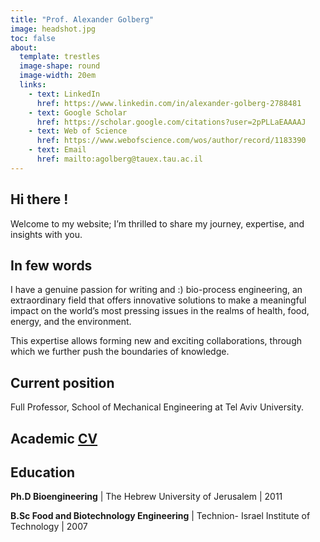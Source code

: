 ```yaml
---
title: "Prof. Alexander Golberg"
image: headshot.jpg
toc: false
about: 
  template: trestles
  image-shape: round
  image-width: 20em
  links:
    - text: LinkedIn
      href: https://www.linkedin.com/in/alexander-golberg-2788481
    - text: Google Scholar
      href: https://scholar.google.com/citations?user=2pPLLaEAAAAJ
    - text: Web of Science
      href: https://www.webofscience.com/wos/author/record/1183390
    - text: Email
      href: mailto:agolberg@tauex.tau.ac.il
---
```



## Hi there !

Welcome to my website; I'm thrilled to share my journey, expertise, and insights with you. 

## In few words

I have a genuine passion for writing and :) bio-process engineering, an extraordinary field that offers innovative solutions to make a meaningful impact on the world's most pressing issues in the realms of health, food, energy, and the environment. 

This expertise allows forming new and exciting collaborations, through which we further push the boundaries of knowledge. 

## Current position 

Full Professor, School of Mechanical Engineering at Tel Aviv University. 

## Academic [CV](CV.pdf)

## Education

**Ph.D  Bioengineering** | The Hebrew University of Jerusalem | 2011

**B.Sc  Food and Biotechnology Engineering** | Technion- Israel Institute of Technology | 2007
